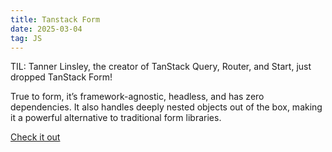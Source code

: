 ```yaml
---
title: Tanstack Form
date: 2025-03-04
tag: JS
---
```


TIL: Tanner Linsley, the creator of TanStack Query, Router, and Start, just dropped TanStack Form!

True to form, it’s framework-agnostic, headless, and has zero dependencies. It also handles deeply nested objects out of the box, making it a powerful alternative to traditional form libraries.

[Check it out](https://tanstack.com/form/latest)
